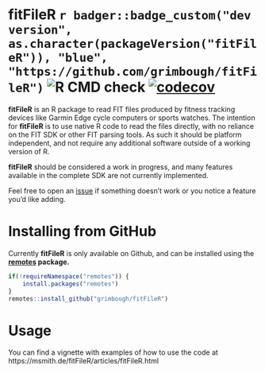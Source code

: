 # fitFileR `r badger::badge_custom("dev version", as.character(packageVersion("fitFileR")), "blue", "https://github.com/grimbough/fitFileR")` ![R CMD check](https://github.com/grimbough/fitFileR/workflows/R-CMD-check/badge.svg) [![codecov](https://codecov.io/github/grimbough/fitFileR/branch/fit-class/graphs/badge.svg)](https://codecov.io/github/grimbough/fitFileR)

**fitFileR** is an R package to read FIT files produced by fitness tracking devices like Garmin Edge cycle computers or sports watches. The intention for **fitFileR** is to use native R code to read the files directly, with no reliance on the FIT SDK or other FIT parsing tools. As such it should be platform independent, and not require any additional software outside of a working version of R.

**fitFileR** should be considered a work in progress, and many features available in the complete SDK are not currently implemented.  

Feel free to open an [issue](https://github.com/grimbough/fitFileR/issues) if something doesn't work or you notice a feature you'd like adding.

# Installing from GitHub

Currently **fitFileR** is only available on Github, and can be installed using the **[remotes](https://cran.r-project.org/package=remotes) package.**

```r
if(!requireNamespace("remotes")) {
    install.packages("remotes")
}
remotes::install_github("grimbough/fitFileR")
```

# Usage

You can find a vignette with examples of how to use the code at https://msmith.de/fitFileR/articles/fitFileR.html
